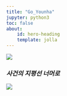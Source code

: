 ```yaml
---
title: "Go_Younha"
jupyter: python3
toc: false
about:
    id: hero-heading
    template: jolla
---
```



![](./img/youn.jpg)

### _사건의 지평선 너머로_

![](./img/youn2.jpg)
